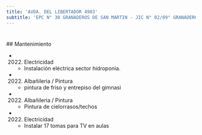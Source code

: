```yaml
---
title: 'AVDA. DEL LIBERTADOR 4903'
subtitle: 'EPC N° 30 GRANADEROS DE SAN MARTIN - JIC N° 02/09° GRANADEROS DE SAN MARTIN - ESCUELA DE MAESTROS ([A] 07)'
---
```


#


 ## Mantenimiento

*  (2022) Electricidad 
    + Instalación eléctrica sector hidroponia.

*  (2022) Albañileria / Pintura 
    + pintura de friso y entrepiso del gimnasi

*  (2022) Albañileria / Pintura 
    + Pintura de cielorrasos/techos

*  (2022) Electricidad 
    + Instalar 17 tomas para TV en aulas



